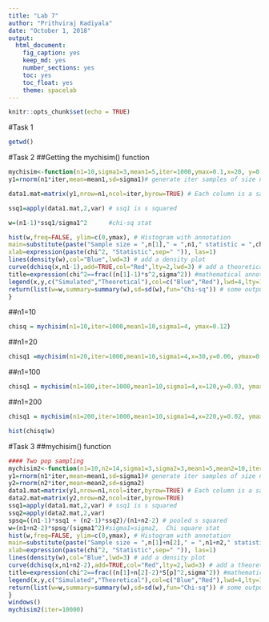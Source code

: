 ```yaml
---
title: "Lab 7"
author: "Prithviraj Kadiyala"
date: "October 1, 2018"
output:
  html_document:
    fig_caption: yes
    keep_md: yes
    number_sections: yes
    toc: yes
    toc_float: yes
    theme: spacelab
---
```


```r
knitr::opts_chunk$set(echo = TRUE)
```

#Task 1
```r
getwd()
```

#Task 2
##Getting the mychisim() function
```r
mychisim<-function(n1=10,sigma1=3,mean1=5,iter=1000,ymax=0.1,x=20, y=0.1){    # adjust ymax to make graph fit
y1=rnorm(n1*iter,mean=mean1,sd=sigma1)# generate iter samples of size n1

data1.mat=matrix(y1,nrow=n1,ncol=iter,byrow=TRUE) # Each column is a sample size n1

ssq1=apply(data1.mat,2,var) # ssq1 is s squared

w=(n1-1)*ssq1/sigma1^2      #chi-sq stat

hist(w,freq=FALSE, ylim=c(0,ymax), # Histogram with annotation
main=substitute(paste("Sample size = ",n[1]," = ",n1," statistic = ",chi^2)),
xlab=expression(paste(chi^2, "Statistic",sep=" ")), las=1)
lines(density(w),col="Blue",lwd=3) # add a density plot
curve(dchisq(x,n1-1),add=TRUE,col="Red",lty=2,lwd=3) # add a theoretical curve
title=expression(chi^2==frac((n[1]-1)*s^2,sigma^2)) #mathematical annotation -see ?plotmath
legend(x,y,c("Simulated","Theoretical"),col=c("Blue","Red"),lwd=4,lty=1:2,bty="n",title=title) # Legend #
return(list(w=w,summary=summary(w),sd=sd(w),fun="Chi-sq")) # some output to use if needed
}
```

##n1=10
```r
chisq = mychisim(n1=10,iter=1000,mean1=10,sigma1=4, ymax=0.12)
```

##n1=20
```r
chisq1 =mychisim(n1=20,iter=1000,mean1=10,sigma1=4,x=30,y=0.06, ymax=0.08)
```

##n1=100
```r
chisq1 = mychisim(n1=100,iter=1000,mean1=10,sigma1=4,x=120,y=0.03, ymax=0.04)
```

##n1=200
```r
chisq1 = mychisim(n1=200,iter=1000,mean1=10,sigma1=4,x=220,y=0.02, ymax=0.025)
```

```r
hist(chisq$w)
```

#Task 3
##mychisim() function
```r
#### Two pop sampling
mychisim2<-function(n1=10,n2=14,sigma1=3,sigma2=3,mean1=5,mean2=10,iter=1000,ymax=0.07,x=40,y=0.04,...){    # adjust ymax to make graph fit
y1=rnorm(n1*iter,mean=mean1,sd=sigma1)# generate iter samples of size n1
y2=rnorm(n2*iter,mean=mean2,sd=sigma2)
data1.mat=matrix(y1,nrow=n1,ncol=iter,byrow=TRUE) # Each column is a sample size n1
data2.mat=matrix(y2,nrow=n2,ncol=iter,byrow=TRUE)
ssq1=apply(data1.mat,2,var) # ssq1 is s squared
ssq2=apply(data2.mat,2,var)
spsq=((n1-1)*ssq1 + (n2-1)*ssq2)/(n1+n2-2) # pooled s squared
w=(n1+n2-2)*spsq/(sigma1^2)#sigma1=sigma2,  Chi square stat
hist(w,freq=FALSE, ylim=c(0,ymax), # Histogram with annotation
main=substitute(paste("Sample size = ",n[1]+n[2]," = ",n1+n2," statistic = ",chi^2)),
xlab=expression(paste(chi^2, "Statistic",sep=" ")), las=1)
lines(density(w),col="Blue",lwd=3) # add a density plot
curve(dchisq(x,n1+n2-2),add=TRUE,col="Red",lty=2,lwd=3) # add a theoretical curve
title=expression(chi^2==frac((n[1]+n[2]-2)*S[p]^2,sigma^2)) #mathematical annotation -see ?plotmath
legend(x,y,c("Simulated","Theoretical"),col=c("Blue","Red"),lwd=4,lty=1:2,bty="n",title=title) # Legend #
return(list(w=w,summary=summary(w),sd=sd(w),fun="Chi-sq")) # some output to use if needed
}
windows()
mychisim2(iter=10000)
```

